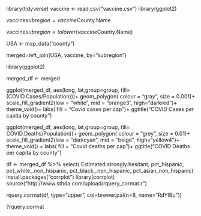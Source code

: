 
library(tidyverse)
vaccine <- read.csv("vaccine.csv")
library(ggplot2)

vaccine$subregion=vaccine$County.Name

vaccine$subregion=tolower(vaccine$County.Name)

USA <- map_data("county")

merged=left_join(USA, vaccine, by="subregion")

library(ggplot2)

merged_df <- merged

ggplot(merged_df, aes(long, lat,group=group, fill= (COVID.Cases/Population)))+
  geom_polygon( colour = "gray", size = 0.001)+ 
  scale_fill_gradient2(low = "white", mid = "orange3", high="darkred")+ theme_void()+ labs( fill = "Covid cases per cap")+
  ggtitle("COVID Cases per capita by county")

ggplot(merged_df, aes(long, lat,group=group, fill= COVID.Deaths/Population))+
  geom_polygon( colour = "grey", size = 0.01)+ 
  scale_fill_gradient2(low = "darkcyan", mid = "beige", high="yellow4")+ theme_void() + labs( fill = "Covid deaths per cap")+
  ggtitle("COVID Deaths per capita by county")


df <- merged_df %>% 
  select( Estimated.strongly.hesitant,
          pct_hispanic,
          pct_white_.non_hispanic,
          pct_black_.non_hispanic,
          pct_asian_non_hispanic)
install.packages("corrplot")
library(corrplot)
source("http://www.sthda.com/upload/rquery_cormat.r")

rquery.cormat(df, type="upper",
              col=brewer.pal(n=8, name="RdYlBu"))


?rquery.cormat


